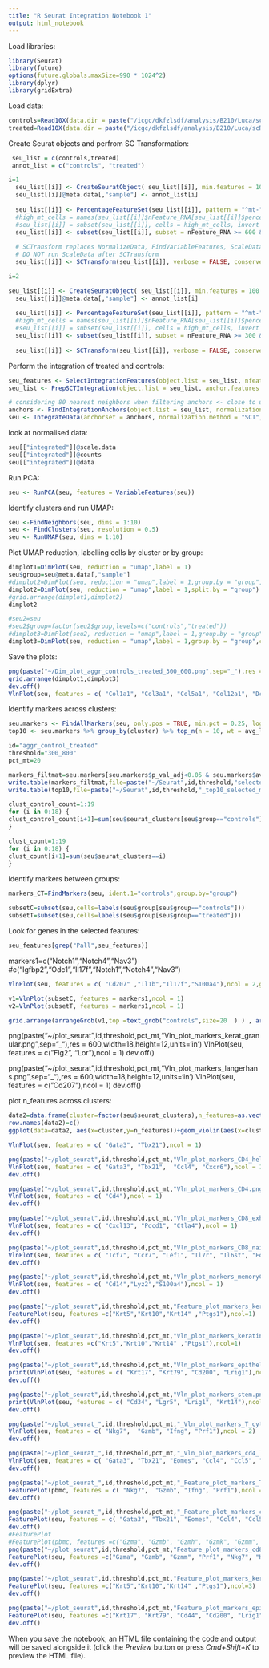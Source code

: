 ```yaml
---
title: "R Seurat Integration Notebook 1"
output: html_notebook
---
```



Load libraries:
```r
library(Seurat)
library(future)
options(future.globals.maxSize=990 * 1024^2)
library(dplyr)
library(gridExtra)
```
Load data:
```r
controls=Read10X(data.dir = paste("/icgc/dkfzlsdf/analysis/B210/Luca/scRNA_test_015035/combined/combine_indexes/aggr_controls/outs/filtered_feature_bc_matrix/",sep=""))
treated=Read10X(data.dir = paste("/icgc/dkfzlsdf/analysis/B210/Luca/scRNA_test_015035/combined/combine_indexes/aggr_treated/outs/filtered_feature_bc_matrix/",sep=""))
```
Create Seurat objects and perfrom SC Transformation:
```r
 seu_list = c(controls,treated)
 annot_list = c("controls", "treated")

i=1  
  seu_list[[i]] <- CreateSeuratObject( seu_list[[i]], min.features = 100 )
  seu_list[[i]]@meta.data[,"sample"] <- annot_list[i]
  
  seu_list[[i]] <- PercentageFeatureSet(seu_list[[i]], pattern = "^mt-", col.name = "percent.mt")
  #high_mt_cells = names(seu_list[[i]]$nFeature_RNA[seu_list[[i]]$percent.mt >= 20])
  #seu_list[[i]] = subset(seu_list[[i]], cells = high_mt_cells, invert = TRUE)
  seu_list[[i]] <- subset(seu_list[[i]], subset = nFeature_RNA >= 600 & percent.mt < 20 )
  
  # SCTransform replaces NormalizeData, FindVariableFeatures, ScaleData
  # DO NOT run ScaleData after SCTransform
  seu_list[[i]] <- SCTransform(seu_list[[i]], verbose = FALSE, conserve.memory = FALSE, vars.to.regress = "percent.mt")

i=2

seu_list[[i]] <- CreateSeuratObject( seu_list[[i]], min.features = 100 )
  seu_list[[i]]@meta.data[,"sample"] <- annot_list[i]
  
  seu_list[[i]] <- PercentageFeatureSet(seu_list[[i]], pattern = "^mt-", col.name = "percent.mt")
  #high_mt_cells = names(seu_list[[i]]$nFeature_RNA[seu_list[[i]]$percent.mt >= 20])
  #seu_list[[i]] = subset(seu_list[[i]], cells = high_mt_cells, invert = TRUE)
  seu_list[[i]] <- subset(seu_list[[i]], subset = nFeature_RNA >= 300 & percent.mt < 20 )
  
  seu_list[[i]] <- SCTransform(seu_list[[i]], verbose = FALSE, conserve.memory = FALSE, vars.to.regress = "percent.mt")
```
Perform the integration of treated and controls:
```r
seu_features <- SelectIntegrationFeatures(object.list = seu_list, nfeatures = 3000)
seu_list <- PrepSCTIntegration(object.list = seu_list, anchor.features = seu_features, verbose = FALSE)

# considering 80 nearest neighbors when filtering anchors <- close to upper limit for smallest sample
anchors <- FindIntegrationAnchors(object.list = seu_list, normalization.method = "SCT", anchor.features = seu_features, verbose = FALSE, k.filter = 50)
seu <- IntegrateData(anchorset = anchors, normalization.method = "SCT", verbose = FALSE)
```

look at normalised data:
```r
seu[["integrated"]]@scale.data
seu[["integrated"]]@counts
seu[["integrated"]]@data
```
Run PCA:
```r
seu <- RunPCA(seu, features = VariableFeatures(seu))
```
Identify clusters and run UMAP:
```r
seu <-FindNeighbors(seu, dims = 1:10)
seu <- FindClusters(seu, resolution = 0.5)
seu <- RunUMAP(seu, dims = 1:10)
```
Plot UMAP reduction, labelling cells by cluster or by group:
```r
dimplot1=DimPlot(seu, reduction = "umap",label = 1)
seu$group=seu@meta.data[,"sample"]
#dimplot2=DimPlot(seu, reduction = "umap",label = 1,group.by = "group",cols=c("blue3","orange"))
dimplot2=DimPlot(seu, reduction = "umap",label = 1,split.by = "group")
#grid.arrange(dimplot1,dimplot2)
dimplot2
```

```r
#seu2=seu
#seu2$group=factor(seu2$group,levels=c("controls","treated"))
#dimplot3=DimPlot(seu2, reduction = "umap",label = 1,group.by = "group",cols=c("blue3","orange"))
dimplot3=DimPlot(seu, reduction = "umap",label = 1,group.by = "group",cols=c("blue","orange"))
```
Save the plots:
```r
png(paste("~/Dim_plot_aggr_controls_treated_300_600.png",sep="_"),res = 600,width=12,height=10,units='in')
grid.arrange(dimplot1,dimplot3)
dev.off()
VlnPlot(seu, features = c( "Col1a1", "Col3a1", "Col5a1", "Col12a1", "Dcn", "Fbln2"),ncol = 2)
```
Identify markers across clusters:
```r
seu.markers <- FindAllMarkers(seu, only.pos = TRUE, min.pct = 0.25, logfc.threshold = 0.25)
top10 <- seu.markers %>% group_by(cluster) %>% top_n(n = 10, wt = avg_logFC)

id="aggr_control_treated"
threshold="300_800"
pct_mt=20

markers_filtmat=seu.markers[seu.markers$p_val_adj<0.05 & seu.markers$avg_logFC>=1,]
write.table(markers_filtmat,file=paste("~/Seurat",id,threshold,"selected_markers.csv",sep="_"),sep=",")
write.table(top10,file=paste("~/Seurat",id,threshold,"_top10_selected_markers.csv",sep="_"),sep=",")

clust_control_count=1:19
for (i in 0:18) { 
clust_control_count[i+1]=sum(seu$seurat_clusters[seu$group=="controls"]==i) 
}

clust_count=1:19
for (i in 0:18) { 
clust_count[i+1]=sum(seu$seurat_clusters==i) 
}
```
Identify markers between groups:
```r
markers_CT=FindMarkers(seu, ident.1="controls",group.by="group")

subsetC=subset(seu,cells=labels(seu$group[seu$group=="controls"]))
subsetT=subset(seu,cells=labels(seu$group[seu$group=="treated"]))
```
Look for genes in the selected features:
```r
seu_features[grep("Pall",seu_features)]
```
markers1=c("Notch1","Notch4","Nav3") #c("Igfbp2","Odc1","Il17f","Notch1","Notch4","Nav3")

```r
VlnPlot(seu, features = c( "Cd207" ,"Il1b","Il17f","S100a4"),ncol = 2,group.by = "group",pt.size = 0.2)
```

```r
v1=VlnPlot(subsetC, features = markers1,ncol = 1)
v2=VlnPlot(subsetT, features = markers1,ncol = 1)

grid.arrange(arrangeGrob(v1,top =text_grob("controls",size=20  ) ) , arrangeGrob(v2,top =text_grob("treated", size=20) )  ,nrow=1)
```

png(paste("~/plot_seurat",id,threshold,pct_mt,"Vln_plot_markers_kerat_granular.png",sep="_"),res = 600,width=18,height=12,units='in')
VlnPlot(seu, features = c( "Flg2", "Lor"),ncol = 1)
dev.off()

png(paste("~/plot_seurat",id,threshold,pct_mt,"Vln_plot_markers_langerhans.png",sep="_"),res = 600,width=18,height=12,units='in')
VlnPlot(seu, features = c( "Cd207"),ncol = 1)
dev.off()

plot n_features across clusters: 

```r
data2=data.frame(cluster=factor(seu$seurat_clusters),n_features=as.vector(seu$nFeature_SCT))
row.names(data2)=c()
ggplot(data=data2, aes(x=cluster,y=n_features))+geom_violin(aes(x=cluster,y=n_features,fill=cluster))
```

```r
VlnPlot(seu, features = c( "Gata3", "Tbx21"),ncol = 1)
```

```r
png(paste("~/plot_seurat",id,threshold,pct_mt,"Vln_plot_markers_CD4_helper.png",sep="_"),res = 600,width=18,height=12,units='in')
VlnPlot(seu, features = c( "Gata3", "Tbx21",  "Ccl4", "Cxcr6"),ncol = 1)
dev.off()

png(paste("~/plot_seurat",id,threshold,pct_mt,"Vln_plot_markers_CD4.png",sep="_"),res = 600,width=18,height=12,units='in')
VlnPlot(seu, features = c( "Cd4"),ncol = 1)
dev.off()

png(paste("~/plot_seurat",id,threshold,pct_mt,"Vln_plot_markers_CD8_exhausted.png",sep="_"),res = 600,width=18,height=12,units='in')
VlnPlot(seu, features = c( "Cxcl13", "Pdcd1", "Ctla4"),ncol = 1)
dev.off()

png(paste("~/plot_seurat",id,threshold,pct_mt,"Vln_plot_markers_CD8_naive.png",sep="_"),res = 600,width=18,height=12,units='in')
VlnPlot(seu, features = c( "Tcf7", "Ccr7", "Lef1", "Il7r", "Il6st", "Foxo1","Myc"),ncol = 1)
dev.off()

png(paste("~/plot_seurat",id,threshold,pct_mt,"Vln_plot_markers_memoryCD4_and_monocytes.png",sep="_"),res = 600,width=18,height=12,units='in')
VlnPlot(seu, features = c( "Cd14","Lyz2","S100a4"),ncol = 1)
dev.off()

png(paste("~/plot_seurat",id,threshold,pct_mt,"Feature_plot_markers_keratinocytes.png",sep="_"),res = 600,width=18,height=12,units='in')
FeaturePlot(seu, features =c("Krt5","Krt10","Krt14" ,"Ptgs1"),ncol=1)
dev.off()

png(paste("~/plot_seurat",id,threshold,pct_mt,"Vln_plot_markers_keratinocytes.png",sep="_"),res = 600,width=18,height=12,units='in')
VlnPlot(seu, features =c("Krt5","Krt10","Krt14" ,"Ptgs1"),ncol=1)
dev.off()

png(paste("~/plot_seurat",id,threshold,pct_mt,"Vln_plot_markers_epithelial.png",sep="_"),res = 600,width=18,height=12,units='in')
print(VlnPlot(seu, features = c( "Krt17", "Krt79", "Cd200", "Lrig1"),ncol = 1))
dev.off()

png(paste("~/plot_seurat",id,threshold,pct_mt,"Vln_plot_markers_stem.png",sep="_"),res = 600,width=18,height=12,units='in')
print(VlnPlot(seu, features = c( "Cd34", "Lgr5", "Lrig1", "Krt14"),ncol = 1))
dev.off()

png(paste("~/plot_seurat_",id,threshold,pct_mt,"_Vln_plot_markers_T_cytotoxic_Abdul.png",sep="_"),res = 600,width=18,height=12,units='in')
VlnPlot(seu, features = c( "Nkg7",  "Gzmb", "Ifng", "Prf1"),ncol = 2)
dev.off()

png(paste("~/plot_seurat_",id,threshold,pct_mt,"_Vln_plot_markers_cd4_T_helper_Abdul.png",sep="_"),res = 600,width=12,height=6,units='in')
VlnPlot(seu, features = c( "Gata3", "Tbx21", "Eomes", "Ccl4", "Ccl5", "Cxcr6"),ncol = 3)
dev.off()

png(paste("~/plot_seurat_",id,threshold,pct_mt,"_Feature_plot_markers_T_cytotoxic_Abdul.png",sep="_"),res = 600,width=12,height=6,units='in')
FeaturePlot(pbmc, features = c( "Nkg7",  "Gzmb", "Ifng", "Prf1"),ncol = 2)
dev.off()

png(paste("~/plot_seurat_",id,threshold,pct_mt,"_Feature_plot_markers_cd4_T_helper_Abdul.png",sep="_"),res = 600,width=12,height=6,units='in')
FeaturePlot(seu, features = c( "Gata3", "Tbx21", "Eomes", "Ccl4", "Ccl5", "Cxcr6"),ncol = 3)
dev.off()
#FeaturePlot
#FeaturePlot(pbmc, features =c("Gzma", "Gzmb", "Gzmh", "Gzmk", "Gzmm", "Prf1", "Nkg7", "Klrd1", "Gnly"),ncol=3)
png(paste("~/plot_seurat",id,threshold,pct_mt,"Feature_plot_markers_cd8_T_cytotoxic_Abdul.png",sep="_"),res = 600,width=12,height=6,units='in')
FeaturePlot(seu, features =c("Gzma", "Gzmb", "Gzmm", "Prf1", "Nkg7", "Klrd1"),ncol=3)
dev.off()

png(paste("~/plot_seurat",id,threshold,pct_mt,"Feature_plot_markers_keratinocytes.png",sep="_"),res = 600,width=12,height=6,units='in')
FeaturePlot(seu, features =c("Krt5","Krt10","Krt14" ,"Ptgs1"),ncol=3)
dev.off()

png(paste("~/plot_seurat",id,threshold,pct_mt,"Feature_plot_markers_epithelial.png",sep="_"),res = 600,width=12,height=6,units='in')
FeaturePlot(seu, features =c("Krt17", "Krt79", "Cd44", "Cd200", "Lrig1"),ncol=2)
dev.off()
```


When you save the notebook, an HTML file containing the code and output will be saved alongside it (click the *Preview* button or press *Cmd+Shift+K* to preview the HTML file). 

